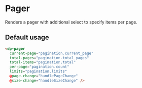 
<Meta
    title="Components/Pager"
    component={DpPager}
/>

# Pager

Renders a pager with additional select to specify items per page.

## Default usage

```html
<dp-pager
  current-page="pagination.current_page"
  total-pages="pagination.total_pages"
  total-items="pagination.total"
  per-page="pagination.count"
  limits="pagination.limits"
  @page-change="handlePageChange"
  @size-change="handleSizeChange" />
```
